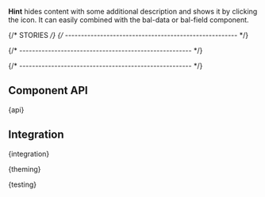 

<Meta of={HintStories} />

<StoryHeading of={HintStories.Basic} hidden></StoryHeading>

<Banner of={HintStories} />

<Lead>**Hint** hides content with some additional description and shows it by clicking the icon. It can easily combined
  with the bal-data or bal-field component.</Lead>

<Canvas of={HintStories.Basic} sourceState="shown" />

<PlaygroundBar of={HintStories.Basic}></PlaygroundBar>

{/* STORIES */}
{/* ------------------------------------------------------ */}

<StoryHeading of={HintStories.TooltipHint}></StoryHeading>

<Canvas of={HintStories.TooltipHint} />

{/* ------------------------------------------------------ */}

<StoryHeading of={HintStories.FieldHint}></StoryHeading>

<Canvas of={HintStories.FieldHint} />

{/* ------------------------------------------------------ */}

## Component API


<Markdown>{api}</Markdown>

## Integration


<Markdown>{integration}</Markdown>


<Markdown>{theming}</Markdown>


<Markdown>{testing}</Markdown>

<Footer />
